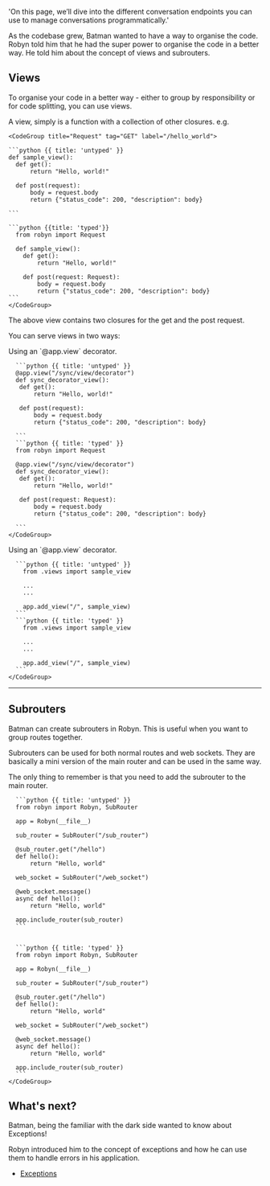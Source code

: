   'On this page, we’ll dive into the different conversation endpoints you can use to manage conversations programmatically.'


As the codebase grew, Batman wanted to have a way to organise the code. Robyn told him that he had the super power to organise the code in a better way. He told him about the concept of views and subrouters.

## Views



<Row>
<Col>
To organise your code in a better way - either to group by responsibility or for code splitting, you can use views.

A view, simply is a function with a collection of other closures. e.g.
</Col>
  <Col sticky>

    <CodeGroup title="Request" tag="GET" label="/hello_world">

    ```python {{ title: 'untyped' }}
    def sample_view():
      def get():
          return "Hello, world!"

      def post(request):
          body = request.body
          return {"status_code": 200, "description": body}

    ```

    ```python {{title: 'typed'}}
      from robyn import Request

      def sample_view():
        def get():
            return "Hello, world!"

        def post(request: Request):
            body = request.body
            return {"status_code": 200, "description": body}
    ```
    </CodeGroup>
  </Col>
</Row>
The above view contains two closures for the get and the post request.

You can serve views in two ways:
<Row>

  <Col>
  Using an `@app.view` decorator.
  </Col>
  <Col sticky>
    <CodeGroup title="Request" tag="GET" label="/hello_world">

      ```python {{ title: 'untyped' }}
      @app.view("/sync/view/decorator")
      def sync_decorator_view():
       def get():
           return "Hello, world!"

       def post(request):
           body = request.body
           return {"status_code": 200, "description": body}

      ```
      ```python {{ title: 'typed' }}
      from robyn import Request

      @app.view("/sync/view/decorator")
      def sync_decorator_view():
       def get():
           return "Hello, world!"

       def post(request: Request):
           body = request.body
           return {"status_code": 200, "description": body}

      ```
    </CodeGroup>
  </Col>
</Row>

<Row>
  <Col>
  Using an `@app.view` decorator.
  </Col>
  <Col sticky>
    <CodeGroup title="Request" tag="GET" label="/hello_world">

      ```python {{ title: 'untyped' }}
        from .views import sample_view

        ...
        ...

        app.add_view("/", sample_view)
      ```
      ```python {{ title: 'typed' }}
        from .views import sample_view

        ...
        ...

        app.add_view("/", sample_view)
      ```
    </CodeGroup>
  </Col>
</Row>


---

## Subrouters




<Row>

  <Col>

Batman can create subrouters in Robyn. This is useful when you want to group routes together.

Subrouters can be used for both normal routes and web sockets. They are basically a mini version of the main router and can be used in the same way.

The only thing to remember is that you need to add the subrouter to the main router.
  </Col>
  <Col sticky>
    <CodeGroup title="Request" tag="GET" label="/hello_world">

      ```python {{ title: 'untyped' }}
      from robyn import Robyn, SubRouter

      app = Robyn(__file__)

      sub_router = SubRouter("/sub_router")

      @sub_router.get("/hello")
      def hello():
          return "Hello, world"

      web_socket = SubRouter("/web_socket")

      @web_socket.message()
      async def hello():
          return "Hello, world"

      app.include_router(sub_router)
      ```


      ```python {{ title: 'typed' }}
      from robyn import Robyn, SubRouter

      app = Robyn(__file__)

      sub_router = SubRouter("/sub_router")

      @sub_router.get("/hello")
      def hello():
          return "Hello, world"

      web_socket = SubRouter("/web_socket")

      @web_socket.message()
      async def hello():
          return "Hello, world"

      app.include_router(sub_router)
      ```
    </CodeGroup>
  </Col>
</Row>

## What's next?

Batman, being the familiar with the dark side wanted to know about Exceptions!

Robyn introduced him to the concept of exceptions and how he can use them to handle errors in his application.

- [Exceptions](/documentation/api_reference/exceptions)

